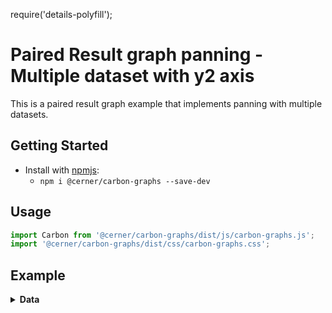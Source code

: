 require('details-polyfill');

# Paired Result graph panning - Multiple dataset with y2 axis

This is a paired result graph example that implements panning with multiple datasets.

## Getting Started

- Install with [npmjs](https://www.npmjs.com):
  - `npm i @cerner/carbon-graphs --save-dev`

## Usage
```js
import Carbon from '@cerner/carbon-graphs/dist/js/carbon-graphs.js';
import '@cerner/carbon-graphs/dist/css/carbon-graphs.css';
```

## Example
<PairedResultGraphPanning />

<details>
<summary style={{ fontSize: 24 }}>
<b>Data</b>
</summary>

### Graph Config object
<GraphConfig />

### Data object
#### Dataset 1
<DataObject1 />

#### Dataset 2
<DataObject2 />
</details>
